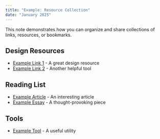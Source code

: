 ```yaml
---
title: "Example: Resource Collection"
date: "January 2025"
---
```


This note demonstrates how you can organize and share collections of links, resources, or bookmarks.

## Design Resources

- [Example Link 1](https://example.com) - A great design resource
- [Example Link 2](https://example.com) - Another helpful tool

## Reading List

- [Example Article](https://example.com) - An interesting article
- [Example Essay](https://example.com) - A thought-provoking piece

## Tools

- [Example Tool](https://example.com) - A useful utility
